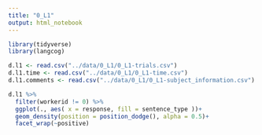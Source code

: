 ```yaml
---
title: "0_L1"
output: html_notebook
---
```


```r
library(tidyverse)
library(langcog)
```

```r
d.l1 <- read.csv("../data/0_L1/0_L1-trials.csv")
d.l1.time <- read.csv("../data/0_L1/0_L1-time.csv")
d.l1.comments <- read.csv("../data/0_L1/0_L1-subject_information.csv")
```

```r
d.l1 %>%
  filter(workerid != 0) %>% 
  ggplot(., aes( x = response, fill = sentence_type ))+
  geom_density(position = position_dodge(), alpha = 0.5)+
  facet_wrap(~positive)
```
